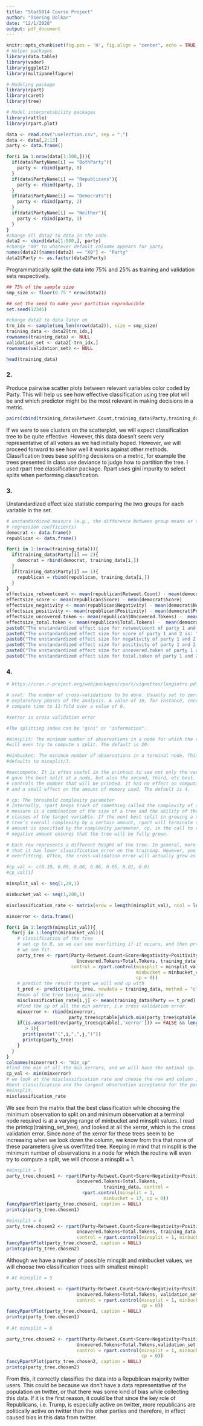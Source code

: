 ```yaml
---
title: "Stat5014 Course Project"
author: "Tsering Dolkar"
date: "12/1/2020"
output: pdf_document
---
```


```r
knitr::opts_chunk$set(fig.pos = 'H', fig.align = "center", echo = TRUE, include = FALSE, eval = TRUE, cache = TRUE)
# Helper packages
library(data.table)
library(vader)
library(ggplot2)
library(multipanelfigure)

# Modeling package
library(rpart)
library(caret)
library(tree)

# Model interpretability packages
library(rattle)
library(rpart.plot)
```


```r
data <- read.csv("uselection.csv", sep = ";")
data <- data[,2:13]
party <- data.frame()

for(i in 1:nrow(data[1:500,])){
  if(data$PartyName[i] == "BothParty"){
    party <- rbind(party, 0)
  }
  if(data$PartyName[i] == "Republicans"){
    party <- rbind(party, 1)
  }
  if(data$PartyName[i] == "Democrats"){
    party <- rbind(party, 2)
  }
  if(data$PartyName[i] == "Neither"){
    party <- rbind(party, 3)
  }
}
#change all data2 to data in the code.
data2 <- cbind(data[1:500,], party)
#change "X0" to whatever default colname appears for party
names(data2)[names(data2) == "X0"] <- "Party"
data2$Party <- as.factor(data2$Party)

```

Programmatically split the data into 75% and 25% as training and validation sets respectively. 

```r
## 75% of the sample size
smp_size <- floor(0.75 * nrow(data2))

## set the seed to make your partition reproducible
set.seed(12345)

#change data2 to data later on
trn_idx <- sample(seq_len(nrow(data2)), size = smp_size)
training_data <- data2[trn_idx,]
rownames(training_data) <- NULL
validation_set <- data2[-trn_idx,]
rownames(validation_set) <- NULL

head(training_data)
```

### 2. 

Produce pairwise scatter plots between relevant variables color coded by Party. This will help us see how effective classification using tree plot will be and which predictor might be the most relevant in making decisions in a metric.

```r

pairs(cbind(training_data$Retweet.Count,training_data$Party,training_data$Score,training_data$Negativity,training_data$Positivity,training_data$Uncovered.Tokens,training_data$Total.Tokens),labels = c("Retweet.Count","Party","Score","Negativity","Positivity","Uncovered.Tokens","Total.Tokens"),col=(as.factor(training_data$Party)),pch=16)

```

If we were to see clusters on the scatterplot, we will expect classification tree to be quite effective. However, this data doesn't seem very representative of all voters as we had initially hoped. However, we will proceed forward to see how well it works against other methods. Classification trees base splitting decisions on a metric, for example the trees presented in class use deviance to judge how to partition the tree. I used rpart tree classification package. Rpart uses gini impurity to select splits when performing classification.

### 3. 

Unstandardized effect size statistic comparing the two groups for each variable in the set.

```r
# unstandardized measure (e.g., the difference between group means or the unstandardized
# regression coefficients)
democrat <- data.frame()
republican <- data.frame()

for(i in 1:(nrow(training_data))){
  if(training_data$Party[i] == 2){
    democrat = rbind(democrat, training_data[i,])
  }
  if(training_data$Party[i] == 1){
    republican = rbind(republican, training_data[i,])
  }
}
effectsize_retweetcount <- mean(republican$Retweet.Count) - mean(democrat$Retweet.Count)
effectsize_score <- mean(republican$Score) - mean(democrat$Score)
effectsize_negativity <- mean(republican$Negativity) - mean(democrat$Negativity) 
effectsize_positivity <- mean(republican$Positivity) - mean(democrat$Positivity)
effectsize_uncovered.token <- mean(republican$Uncovered.Tokens) -  mean(democrat$Uncovered.Tokens)
effectsize_total.token <- mean(republican$Total.Tokens) -  mean(democrat$Total.Tokens)
paste0("The unstandardized effect size for retweetcount of party 1 and 2 is: ", round(effectsize_retweetcount, 3))
paste0("The unstandardized effect size for score of party 1 and 2 is: ", round(effectsize_score, 3))
paste0("The unstandardized effect size for negativity of party 1 and 2 is: ", round(effectsize_negativity, 3))
paste0("The unstandardized effect size for positivity of party 1 and 2 is: ", round(effectsize_positivity, 3))
paste0("The unstandardized effect size for uncovered.token of party 1 and 2 is: ", round(effectsize_uncovered.token, 3))
paste0("The unstandardized effect size for total.token of party 1 and 2 is: ", round(effectsize_total.token, 3))
```
### 4. 

```r

# https://cran.r-project.org/web/packages/rpart/vignettes/longintro.pdf

# xval: The number of cross-validations to be done. Usually set to zero during
# exploratory phases of the analysis. A value of 10, for instance, increases the
# compute time to 11-fold over a value of 0.

#xerror is cross validation error

#The splitting index can be "gini" or "information".

#minsplit: The minimum number of observations in a node for which the routine
#will even try to compute a split. The default is 20.

#minbucket: The minimum number of observations in a terminal node. This
#defaults to minsplit/3.

#maxcompete: It is often useful in the printout to see not only the variable that
# gave the best split at a node, but also the second, third, etc best. This parameter
# controls the number that will be printed. It has no effect on computational time,
# and a small effect on the amount of memory used. The default is 4.

# cp: The threshold complexity parameter
# Internally, rpart keeps track of something called the complexity of a tree. The complexity  
# measure is a combination of the size of a tree and the ability of the tree to separate the 
# classes of the target variable. If the next best split in growing a tree does not reduce the 
# tree’s overall complexity by a certain amount, rpart will terminate the growing process. This 
# amount is specified by the complexity parameter, cp, in the call to rpart(). Setting cp to a 
# negative amount ensures that the tree will be fully grown.

# Each row represents a different height of the tree. In general, more levels in the tree mean 
# that it has lower classification error on the training. However, you run the risk of 
# overfitting. Often, the cross-validation error will actually grow as the tree gets more   #levels (at least, after the 'optimal' level).

```

```r

#cp_val <- c(0.10, 0.09, 0.08, 0.06, 0.05, 0.01, 0.0)
#cp_val[i]

minsplit_val <- seq(1,20,1)

minbucket_val <- seq(1,200,1)

misclassification_rate <- matrix(nrow = length(minsplit_val), ncol = length(minbucket_val))

minxerror <- data.frame()

for(i in 1:length(minsplit_val)){
  for(j in 1:length(minbucket_val)){
    # classification of the tree
    # set cp to 0, so we can see overfitting if it occurs, and then prune as 
    # we see fit.
    party_tree <- rpart(Party~Retweet.Count+Score+Negativity+Positivity+
                          Uncovered.Tokens+Total.Tokens, training_data, 
                        control = rpart.control(minsplit = minsplit_val[i], 
                                                minbucket = minbucket_val[j], 
                                                cp = 0))
    # predict the result target we will end up with
    t_pred <- predict(party_tree, newdata = training_data, method = "class")
    #mean of the tree being accurate
    misclassification_rate[i,j] <- mean(training_data$Party == t_pred)
    #find the cp of all the min xerror, i.e cross validation error.
    minxerror <- rbind(minxerror,
                       party_tree$cptable[which.min(party_tree$cptable[,"xerror"]),"CP"])
    if(is.unsorted(rev(party_tree$cptable[,'xerror'])) == FALSE && length(party_tree$cptable[,'xerror'])
       > 1){
      print(paste("(",i,",",j,")"))
      printcp(party_tree)
    }
  }
}
colnames(minxerror) <- "min_cp"
#find the min of all the min xerrors, and we will have the optimal cp.
cp_val <- min(minxerror)
# we look at the misclassification rate and choose the row and column index that gives us the 
#best classification and the largest observation acceptance for the parameter minbucket and 
#minsplit.
misclassification_rate

```

We see from the matrix that the best classification while choosing the minimum observation to split on and minimum observation at a terminal node required is at a varying range of minbucket and minsplit values. I read the printcp(training_set_tree), and looked at all the xerror, which is the cross validation error. Since none of the xerror for these trees seem to be increasing when we look down the column, we know from this that none of these parameters give us overfitted tree. Keeping in mind that minsplit is the minimum number of observations in a node for which the routine will even try to compute a split, we will choose a minsplit = 1. 

```r

#minsplit = 5
party_tree.chosen1 <- rpart(Party~Retweet.Count+Score+Negativity+Positivity+
                          Uncovered.Tokens+Total.Tokens,
                                    training_data, control =
                            rpart.control(minsplit = 1,
                                    minbucket = 17, cp = 0))
fancyRpartPlot(party_tree.chosen1, caption = NULL)
printcp(party_tree.chosen1)

#minsplit = 6
party_tree.chosen2 <- rpart(Party~Retweet.Count+Score+Negativity+Positivity+
                          Uncovered.Tokens+Total.Tokens, training_data, 
                          control = rpart.control(minsplit = 1, minbucket = 18, cp = 0))
fancyRpartPlot(party_tree.chosen2, caption = NULL)
printcp(party_tree.chosen2)

```

Although we have a number of possible minsplit and minbucket values, we will choose two classification trees with smallest minsplit 

```r

# At minsplit = 5

party_tree.chosen1 <- rpart(Party~Retweet.Count+Score+Negativity+Positivity+
                          Uncovered.Tokens+Total.Tokens, validation_set, 
                          control = rpart.control(minsplit = 1, minbucket = 17,
                                                  cp = 0))
fancyRpartPlot(party_tree.chosen1, caption = NULL)
printcp(party_tree.chosen1)
  
# At minsplit = 6

party_tree.chosen2 <- rpart(Party~Retweet.Count+Score+Negativity+Positivity+
                          Uncovered.Tokens+Total.Tokens,validation_set,
                          control = rpart.control(minsplit = 1, minbucket = 18,
                                                  cp = 0))
fancyRpartPlot(party_tree.chosen2, caption = NULL)
printcp(party_tree.chosen2)

```

From this, it correctly classifies the data into a Republican majority twitter users. This could be because we don't have a data representative of the population on twitter, or that there was some kind of bias while collecting this data. If it is the first reason, it could be that since the key role of Republicans, i.e. Trump, is especially active on twitter, more republicans are politically active on twitter than the other parties and therefore, in effect caused bias in this data from twitter. 



